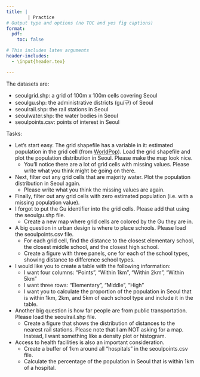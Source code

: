 ```yaml
---
title: |
        | Practice
# Output type and options (no TOC and yes fig captions)
format:
  pdf:
    toc: false

# This includes latex arguments
header-includes:
  - \input{header.tex}

---
```


The datasets are:

  - seoulgrid.shp: a grid of 100m x 100m cells covering Seoul
  - seoulgu.shp: the administrative districts (gu/구) of Seoul
  - seoulrail.shp: the rail stations in Seoul
  - seoulwater.shp: the water bodies in Seoul
  - seoulpoints.csv: points of interest in Seoul

Tasks:

  - Let's start easy. The grid shapefile has a variable in it: estimated population in the grid cell (from [WorldPop](https://www.worldpop.org/)). Load the grid shapefile and plot the population distribution in Seoul. Please make the map look nice.
    - You'll notice there are a lot of grid cells with missing values. Please write what you think might be going on there.
  - Next, filter out any grid cells that are majority water. Plot the population distribution in Seoul again.
    - Please write what you think the missing values are again.
  - Finally, filter out any grid cells with zero estimated population (i.e. with a missing population value).
  - I forgot to put the Gu identifier into the grid cells. Please add that using the seoulgu.shp file.
    - Create a new map where grid cells are colored by the Gu they are in.
  - A big question in urban design is where to place schools. Please load the seoulpoints.csv file.
    - For each grid cell, find the distance to the closest elementary school, the closest middle school, and the closest high school.
    - Create a figure with three panels, one for each of the school types, showing distance to difference school types.
  - I would like you to create a table with the following information: 
    - I want four columns: "Points", "Within 1km", "Within 2km", "Within 5km"
    - I want three rows: "Elementary", "Middle", "High"
    - I want you to calculate the proportion of the population in Seoul that is within 1km, 2km, and 5km of each school type and include it in the table.
  - Another big question is how far people are from public transportation. Please load the seoulrail.shp file.
    - Create a figure that shows the distribution of distances to the nearest rail stations. Please note that I am NOT asking for a map. Instead, I want something like a density plot or histogram.
  - Access to health facilities is also an important consideration.
    - Create a buffer of 1km around all "hospitals" in the seoulpoints.csv file.
    - Calculate the percentage of the population in Seoul that is within 1km of a hospital.



  



